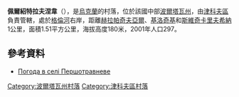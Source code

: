 {{coord|50|14|25|N|34|30|50|E|scale:100000_region:UA|display=title}}

'''佩爾紹特拉夫涅韋'''（{{lang-uk|Першотравневе}}），是[[烏克蘭|烏克蘭]]的村落，位於該國中部[[波爾塔瓦州|波爾塔瓦州]]，由[[津科夫區|津科夫區]]負責管轄，處於[[格倫河_(普肖爾河支流)|格倫河]]右岸，距離[[赫拉帕奇夫亞爾|赫拉帕奇夫亞爾]]、[[基洛奇基|基洛奇基]]和[[斯維奇卡里夫希納|斯維奇卡里夫希納]]1公里，面積1.51平方公里，海拔高度180米，2001年人口297。

==參考資料==
* [http://weather.in.ua/ua/poltavskaja/20028 Погода в селі Першотравневе] {{Wayback|url=http://weather.in.ua/ua/poltavskaja/20028 |date=20160305211148 }}

{{DEFAULTSORT:Першотравневе}}
[[Category:波爾塔瓦州村落|Category:波爾塔瓦州村落]]
[[Category:津科夫區村落|Category:津科夫區村落]]


{{Poltava-geo-stub}}